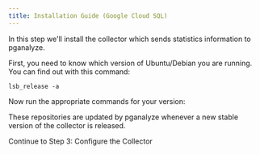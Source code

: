 ```yaml
---
title: Installation Guide (Google Cloud SQL)
---
```



In this step we'll install the collector which sends statistics information to pganalyze.

First, you need to know which version of Ubuntu/Debian you are running. You can find out with this command:

```
lsb_release -a
```

Now run the appropriate commands for your version:

<CollectorPkgInstallInstructions kind="deb" />

These repositories are updated by pganalyze whenever a new stable version of the
collector is released.

<Link className="btn btn-success" to="03_configure_the_collector_package">
  Continue to Step 3: Configure the Collector
</Link>
